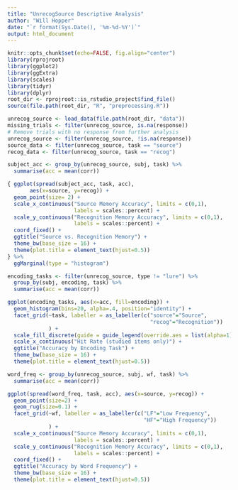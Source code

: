 ```yaml
---
title: "UnrecogSource Descriptive Analysis"
author: "Will Hopper"
date: "`r format(Sys.Date(), '%m-%d-%Y')`"
output: html_document
---
```


```r
knitr::opts_chunk$set(echo=FALSE, fig.align="center")
library(rprojroot)
library(ggplot2)
library(ggExtra)
library(scales)
library(tidyr)
library(dplyr)
root_dir <- rprojroot::is_rstudio_project$find_file()
source(file.path(root_dir, "R", "preprocessing.R"))
```

```r
unrecog_source <- load_data(file.path(root_dir, "data"))
missing_trials <- filter(unrecog_source, is.na(response))
# Remove trials with no response from further analysis
unrecog_source <- filter(unrecog_source, !is.na(response))
source_data <- filter(unrecog_source, task == "source")
recog_data <- filter(unrecog_source, task == "recog")
```

```r
subject_acc <- group_by(unrecog_source, subj, task) %>%
  summarise(acc = mean(corr))

{ ggplot(spread(subject_acc, task, acc),
       aes(x=source, y=recog)) +
  geom_point(size= 2) +
  scale_x_continuous("Source Memory Accuracy", limits = c(0,1),
                     labels = scales::percent) +
  scale_y_continuous("Recognition Memory Accuracy", limits = c(0,1),
                     labels = scales::percent) +
  coord_fixed() +
  ggtitle("Source vs. Recognition Memory") +
  theme_bw(base_size = 16) +
  theme(plot.title = element_text(hjust=0.5))
} %>%
  ggMarginal(type = "histogram")
```

```r
encoding_tasks <- filter(unrecog_source, type != "lure") %>%
  group_by(subj, encoding, task) %>%
  summarise(acc = mean(corr))

ggplot(encoding_tasks, aes(x=acc, fill=encoding)) +
  geom_histogram(bins=20, alpha=.4, position="identity") +
  facet_grid(~task, labeller = as_labeller(c("source"="Source",
                                             "recog"="Recognition"))
             ) +
  scale_fill_discrete(guide = guide_legend(override.aes = list(alpha=1))) +
  scale_x_continuous("Hit Rate (studied items only)") +
  ggtitle("Accuracy by Encoding Task") +
  theme_bw(base_size = 16) +
  theme(plot.title = element_text(hjust=0.5))
```

```r
word_freq <- group_by(unrecog_source, subj, wf, task) %>%
  summarise(acc = mean(corr))

ggplot(spread(word_freq, task, acc), aes(x=source, y=recog)) +
  geom_point(size=2) +
  geom_rug(size=0.1) +
  facet_grid(~wf, labeller = as_labeller(c("LF"="Low Frequency",
                                           "HF"="High Frequency"))
             ) +
  scale_x_continuous("Source Memory Accuracy", limits = c(0,1),
                     labels = scales::percent) +
  scale_y_continuous("Recognition Memory Accuracy", limits = c(0,1),
                     labels = scales::percent) +
  coord_fixed() +
  ggtitle("Accuracy by Word Frequency") +
  theme_bw(base_size = 16) +
  theme(plot.title = element_text(hjust=0.5))
```